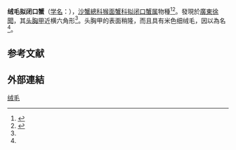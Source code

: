 {{Speciesbox
| name = 隆线拟闭口蟹
| status = 
| status_system = 
| image = 
| genus = Paracleistostoma
| species = tomentosum
| authority = [[杨思谅|Yang]] & [[孙秀敏|Sun]], 1993<ref name=cnki />
}}
'''绒毛拟闭口蟹'''（[[学名|学名]]：{{lang|la|'''''Paracleistostoma tomentosum'''''}}），[[沙蟹總科|沙蟹總科]][[猴面蟹科|猴面蟹科]][[拟闭口蟹属|拟闭口蟹属]]物種<ref name=cnki>{{cite journal|url=http://mall.cnki.net/magazine/article/DWFL199302004.htm|title=拟闭口蟹属一新种记述(甲壳纲:十足目)|author1=[[杨思谅|杨思谅]]|author2=[[孙秀敏|孙秀敏]]|language=zh-hans|journal=《[[动物分类学报|动物分类学报]]》|year=1993年|issue=第02期|access-date=2014-05-23|archive-date=2014-05-23|archive-url=https://web.archive.org/web/20140523231226/http://mall.cnki.net/magazine/article/DWFL199302004.htm|dead-url=no}}</ref><ref name=WoRMS_444861>{{cite WoRMS |id=444861 |title=''Paracleistostoma tomentosum'' Yang & Sun, 1993 |language=en }}</ref>。發現於[[廣東|廣東]][[徐聞|徐聞]]，其[[头胸甲|头胸甲]]近横六角形<ref name=cnki />。头胸甲的表面稍隆，而且具有米色细绒毛，因以為名<ref name=cnki />。

== 参考文献 ==
{{reflist}}

==外部連結==
{{Wikispecies-inline|Paracleistostoma tomentosum}}
{{Taxonbar|from=Q14003417}}

[[Category:拟闭口蟹属|绒毛]]


{{螃蟹小作品}}